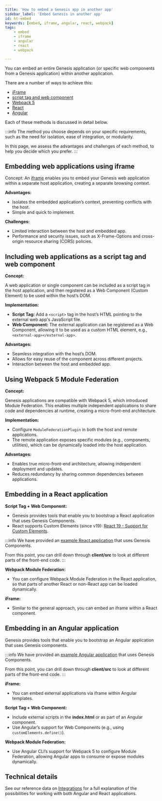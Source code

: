 ```yaml
---
title: 'How to embed a Genesis app in another app'
sidebar_label: 'Embed Genesis in another app'
id: ht-embed
keywords: [embed, iframe, angular, react, webpack]
tags:
    - embed
    - iframe
    - angular
    - react
    - webpack

---
```





You can embed an entire Genesis application (or specific web components from a Genesis application) within another application.

There are a number of ways to achieve this: 

- [iFrame](#embedding-web-applications-using-iframe)
- [script tag and web component](#including-web-applications-as-a-script-tag-and-web-component)
- [Webpack 5](#using-webpack-5-module-federation)
- [React](#embedding-in-a-react-application)
- [Angular](#embedding-in-an-angular-application)

Each of these methods is discussed in detail below. 

:::info
The method you choose depends on your specific requirements, such as the need for isolation, ease of integration, or modularity.

In this page, we assess the advantages and challenges of each method, to help you decide which you prefer. 
:::

## Embedding web applications using iframe

Concept:
An [iframe](https://developer.mozilla.org/en-US/docs/Web/HTML/Element/iframe) enables you to embed your Genesis web application within a separate host application, creating a separate browsing context. 

**Advantages:**
- Isolates the embedded application’s context, preventing conflicts with the host.
- Simple and quick to implement.

**Challenges:**
- Limited interaction between the host and embedded app.
- Performance and security issues, such as X-Frame-Options and cross-origin resource sharing (CORS) policies.

## Including web applications as a script tag and web component

**Concept:**

A web application or single component can be included as a script tag in the host application, and then registered as a Web Component (Custom Element) to be used within the host’s DOM.

**Implementation:**
- **Script Tag:** Add a `<script>` tag in the host’s HTML pointing to the external web app's JavaScript file.
- **Web Component:** The external application can be registered as a Web Component, allowing it to be used as a custom HTML element, e.g., `<external-app></external-app>`.

**Advantages:**
- Seamless integration with the host’s DOM.
- Allows for easy reuse of the component across different projects.
- Interaction between the host and embedded app.

## Using Webpack 5 Module Federation

**Concept:**

Genesis applications are compatible with Webpack 5, which introduced Module Federation. This enables multiple independent applications to share code and dependencies at runtime, creating a micro-front-end architecture.

**Implementation:**
- Configure `ModuleFederationPlugin` in both the host and remote applications.
- The remote application exposes specific modules (e.g., components, utilities), which can be dynamically loaded into the host application.

**Advantages:**
- Enables true micro-front-end architecture, allowing independent deployment and updates.
- Reduces redundancy by sharing common dependencies between applications.

## Embedding in a React application

**Script Tag + Web Component:**
- Genesis provides tools that enable you to bootstrap a React application that uses Genesis Components.
- React supports Custom Elements (since v19): [React 19 - Support for Custom Elements](https://react.dev/blog/2024/04/25/react-19#support-for-custom-elements).

:::info
We have provided an [example React application](https://github.com/genesiscommunitysuccess/howto-ui-integrations-react) that uses Genesis Components.

From this point, you can drill down through **client/src** to look at different parts of the front-end code.
:::

**Webpack Module Federation:**
- You can configure Webpack Module Federation in the React application, so that parts of another React or non-React app can be loaded dynamically.

**iFrame:**
- Similar to the general approach, you can embed an iframe within a React component.

## Embedding in an Angular application

Genesis provides tools that enable you to bootstrap an Angular application that uses Genesis components.

:::info
We have provided an [example Angular application](https://github.com/genesiscommunitysuccess/howto-ui-integrations-angular) that uses Genesis Components.

From this point, you can drill down through **client/src** to look at different parts of the front-end code.
:::

**iFrame:**
- You can embed external applications via iframe within Angular templates.

**Script Tag + Web Component:**
- Include external scripts in the **index.html** or as part of an Angular component.
- Use Angular’s support for Web Components (e.g., using `customElements.define()`).

**Webpack Module Federation:**
- Use Angular CLI’s support for Webpack 5 to configure Module Federation, allowing Angular apps to consume or expose modules dynamically.

## Technical details

See our reference data on [Integrations](/web/integrations/introduction/) for a full explanation of the possibilities for working with both Angular and React applications.

